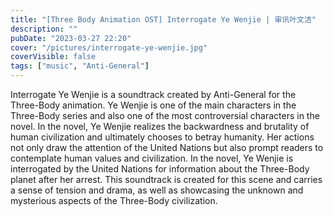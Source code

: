 ---
title: "[Three Body Animation OST] Interrogate Ye Wenjie | 审讯叶文洁"
description: ""
pubDate: "2023-03-27 22:20"
cover: "/pictures/interrogate-ye-wenjie.jpg"
coverVisible: false
tags: ["music", "Anti-General"]
---


<YouTube url="https://www.youtube.com/embed/lbQjf8SCkag" />

Interrogate Ye Wenjie is a soundtrack created by Anti-General for the Three-Body animation. Ye Wenjie is one of the main characters in the Three-Body series and also one of the most controversial characters in the novel. In the novel, Ye Wenjie realizes the backwardness and brutality of human civilization and ultimately chooses to betray humanity. Her actions not only draw the attention of the United Nations but also prompt readers to contemplate human values and civilization. In the novel, Ye Wenjie is interrogated by the United Nations for information about the Three-Body planet after her arrest. This soundtrack is created for this scene and carries a sense of tension and drama, as well as showcasing the unknown and mysterious aspects of the Three-Body civilization.
